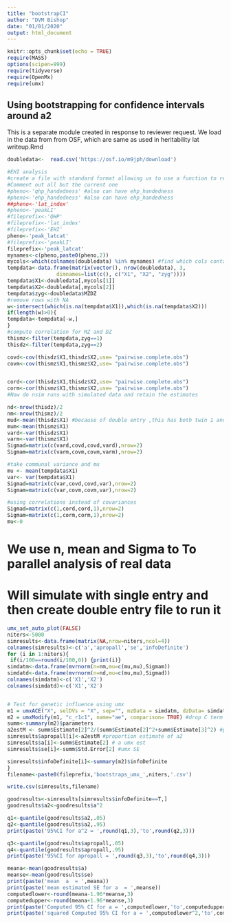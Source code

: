 ```yaml
---
title: "bootstrapCI"
author: "DVM Bishop"
date: "01/01/2020"
output: html_document
---
```


```r
knitr::opts_chunk$set(echo = TRUE)
require(MASS)
options(scipen=999)
require(tidyverse)
require(OpenMx)
require(umx)
```

## Using bootstrapping for confidence intervals around a2

This is a separate module created in response to reviewer request.
We load in the data from from OSF, which are same as used in heritability lat writeup.Rmd

```r
doubledata<-  read.csv('https://osf.io/m9jph/download') 
```

```r

#EHI analysis
#create a file with standard format allowing us to use a function to repeat analysis across phenotypes
#Comment out all but the current one
#pheno<-'qhp_handedness' #also can have ehp_handedness
#pheno<-'ehp_handedness' #also can have ehp_handedness
##pheno<-'lat_index'
#pheno<-'peakLI'
#fileprefix<-'QHP'
#fileprefix<-'lat_index'
#fileprefix<-'EHI'
pheno<-'peak_latcat'
#fileprefix<-'peakLI'
fileprefix<-'peak_latcat'
mynames<-c(pheno,paste0(pheno,2))
mycols<-which(colnames(doubledata) %in% mynames) #find which cols contain twin data
tempdata<-data.frame(matrix(vector(), nrow(doubledata), 3,
                dimnames=list(c(), c("X1", "X2", "zyg"))))
tempdata$X1<-doubledata[,mycols[1]]
tempdata$X2<-doubledata[,mycols[2]]
tempdata$zyg<-doubledata$MZDZ
#remove rows with NA
w<-intersect(which(is.na(tempdata$X1)),which(is.na(tempdata$X2)))
if(length(w)>0){
tempdata<-tempdata[-w,]
}
#compute correlation for MZ and DZ
thismz<-filter(tempdata,zyg==1)
thisdz<-filter(tempdata,zyg==2)

covd<-cov(thisdz$X1,thisdz$X2,use= "pairwise.complete.obs")
covm<-cov(thismz$X1,thismz$X2,use= "pairwise.complete.obs")


cord<-cor(thisdz$X1,thisdz$X2,use= "pairwise.complete.obs")
corm<-cor(thismz$X1,thismz$X2,use= "pairwise.complete.obs")
#Now do nsim runs with simulated data and retain the estimates

nd<-nrow(thisdz)/2
nm<-nrow(thismz)/2
mud<-mean(thisdz$X1) #because of double entry ,this has both twin 1 and 2 included
mum<-mean(thismz$X1)
vard<-var(thisdz$X1)
varm<-var(thismz$X1)
Sigmad=matrix(c(vard,covd,covd,vard),nrow=2)
Sigmam=matrix(c(varm,covm,covm,varm),nrow=2)

#take communal variance and mu
mu <- mean(tempdata$X1)
var<- var(tempdata$X1)
Sigmad=matrix(c(var,covd,covd,var),nrow=2)
Sigmam=matrix(c(var,covm,covm,var),nrow=2)

#using correlations instead of covariances
Sigmad=matrix(c(1,cord,cord,1),nrow=2)
Sigmam=matrix(c(1,corm,corm,1),nrow=2)
mu<-0
```
# We use n, mean and Sigma to To parallel analysis of real data
# Will simulate with single entry and then create double entry file to run it

```r
umx_set_auto_plot(FALSE)
niters<-5000
simresults<-data.frame(matrix(NA,nrow=niters,ncol=4))
colnames(simresults)<-c('a','apropall','se','infoDefinite')
for (i in 1:niters){
 if(i/100==round(i/100,0)) {print(i)}
simdatm<-data.frame(mvrnorm(n=nm,mu=c(mu,mu),Sigmam))
simdatd<-data.frame(mvrnorm(n=nd,mu=c(mu,mu),Sigmad))
colnames(simdatm)<-c('X1','X2')
colnames(simdatd)<-c('X1','X2')


# Test for genetic influence using umx
m1 = umxACE("X", selDVs = "X", sep="", mzData = simdatm, dzData= simdatd)
m2 = umxModify(m1, "c_r1c1", name="ae", comparison= TRUE) #drop C term - this is our starting model
summ<-summary(m2)$parameters
a2estM <- summ$Estimate[2]^2/(summ$Estimate[2]^2+summ$Estimate[3]^2) #proportion of sumsq assoc with a2
simresults$apropall[i]<-a2estM #proportion estimate of a2
simresults$a[i]<-summ$Estimate[2] # a umx est
simresults$se[i]<-summ$Std.Error[2] #umx SE

simresults$infoDefinite[i]<-summary(m2)$infoDefinite
} 
filename<-paste0(fileprefix,'bootstraps_umx_',niters,'.csv')

write.csv(simresults,filename)

goodresults<-simresults[simresults$infoDefinite==T,]
goodresults$a2<-goodresults$a^2

q1<-quantile(goodresults$a2,.05)
q2<-quantile(goodresults$a2,.95)
print(paste('95%CI for a^2 = ',round(q1,3),'to',round(q2,3)))

q3<-quantile(goodresults$apropall,.05)
q4<-quantile(goodresults$apropall,.95)
print(paste('95%CI for apropall = ',round(q3,3),'to',round(q4,3)))

meana<-mean(goodresults$a)
meanse<-mean(goodresults$se)
print(paste('mean  a  = ',meana))
print(paste('mean estimated SE for a  = ',meanse))
computedlower<-round(meana-1.96*meanse,3)
computedupper<-round(meana+1.96*meanse,3)
print(paste('Computed 95% CI for a = ',computedlower,'to',computedupper))
print(paste('squared Computed 95% CI for a = ',computedlower^2,'to',computedupper^2))
       
```

